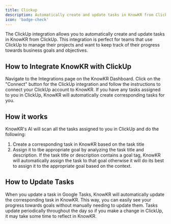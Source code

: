 ```yaml
---
title: Clickup
description: Automatically create and update tasks in KnowKR from ClickUp.
icon: 'badge-check'
---
```


The ClickUp integration allows you to automatically create and update tasks in KnowKR from ClickUp.
This integration is perfect for teams that use ClickUp to manage their projects and want to keep track of their progress towards business goals and objectives.

## How to Integrate KnowKR with ClickUp

<Steps>
    <Step title="Navigate to the Integrations Page">
        Navigate to the Integrations page on the KnowKR Dashboard.
    </Step>
    <Step title="Get Connected">
        Click on the "Connect" button for the ClickUp integration and follow the instructions to connect your ClickUp account to KnowKR.
    </Step>
    <Step title="That's It">
        If you have any tasks assigned to you in ClickUp, KnowKR will automatically create corresponding tasks for you.
    </Step>
</Steps>

## How it works

KnowKR's AI will scan all the tasks assigned to you in ClickUp and do the following:

1. Create a corresponding task in KnowKR based on the task title
2. Assign it to tbe appropriate goal by analyzing the task title and description. If the task title or description contains a goal tag, KnowKR will automatically assign the task to that goal otherwise it will do its best to assign it to the appropriate goal based on the context.

## How to Update Tasks

When you update a task in Google Tasks, KnowKR will automatically update the corresponding task in KnowKR. This way, you can easily see your progress towards goals without manually needing to update them.
Tasks update periodically throughout the day so if you make a change in ClickUp, it may take some time to reflect in KnowKR.